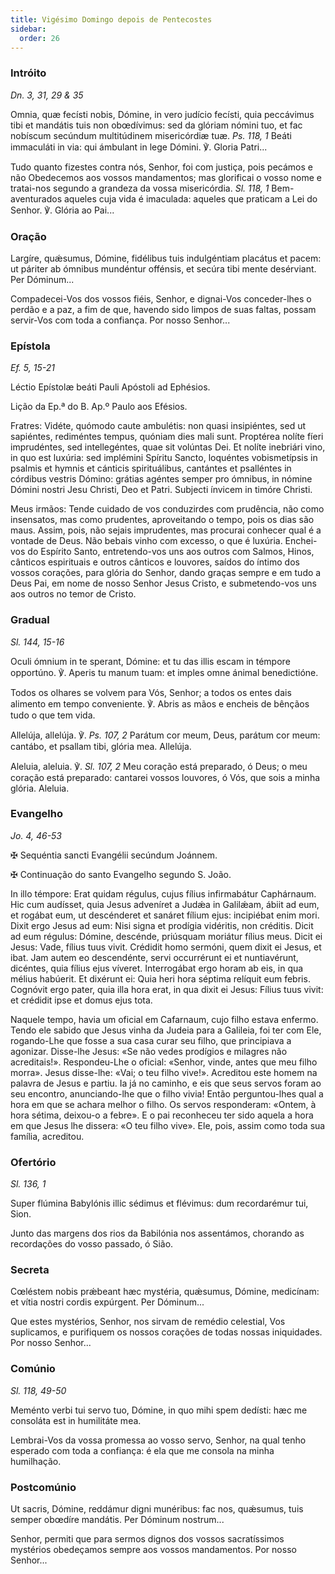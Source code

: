 ```yaml
---
title: Vigésimo Domingo depois de Pentecostes
sidebar:
  order: 26
---
```


### Intróito

<em>Dn. 3, 31, 29 & 35</em>

<div class="side-by-side not-content">

Omnia, quæ fecísti nobis, Dómine, in vero judício fecísti, quia peccávimus tibi et mandátis tuis non obœdívimus: sed da glóriam nómini tuo, et fac nobíscum secúndum multitúdinem misericórdiæ tuæ. <em>Ps. 118, 1</em> Beáti immaculáti in via: qui ámbulant in lege Dómini. ℣. Gloria Patri...

Tudo quanto fizestes contra nós, Senhor, foi com justiça, pois pecámos e não Obedecemos aos vossos mandamentos; mas glorificai o vosso nome e tratai-nos segundo a grandeza da vossa misericórdia. <em>Sl. 118, 1</em> Bem-aventurados aqueles cuja vida é imaculada: aqueles que praticam a Lei do Senhor. ℣. Glória ao Pai...

</div>

### Oração

<div class="side-by-side not-content">

Largíre, quǽsumus, Dómine, fidélibus tuis indulgéntiam placátus et pacem: ut páriter ab ómnibus mundéntur offénsis, et secúra tibi mente desérviant. Per Dóminum...

Compadecei-Vos dos vossos fiéis, Senhor, e dignai-Vos conceder-lhes o perdão e a paz, a fim de que, havendo sido limpos de suas faltas, possam servir-Vos com toda a confiança. Por nosso Senhor...

</div>

### Epístola

<em>Ef. 5, 15-21</em>

<div class="side-by-side not-content">

Léctio Epístolæ beáti Pauli Apóstoli ad Ephésios.

Lição da Ep.ª do B. Ap.º Paulo aos Efésios.

Fratres: Vidéte, quómodo caute ambulétis: non quasi insipiéntes, sed ut sapiéntes, rediméntes tempus, quóniam dies mali sunt. Proptérea nolíte fíeri imprudéntes, sed intellegéntes, quae sit volúntas Dei. Et nolíte inebriári vino, in quo est luxúria: sed implémini Spíritu Sancto, loquéntes vobismetípsis in psalmis et hymnis et cánticis spirituálibus, cantántes et psalléntes in córdibus vestris Dómino: grátias agéntes semper pro ómnibus, in nómine Dómini nostri Jesu Christi, Deo et Patri. Subjecti ínvicem in timóre Christi.

Meus irmãos: Tende cuidado de vos conduzirdes com prudência, não como insensatos, mas como prudentes, aproveitando o tempo, pois os dias são maus. Assim, pois, não sejais imprudentes, mas procurai conhecer qual é a vontade de Deus. Não bebais vinho com excesso, o que é luxúria. Enchei-vos do Espírito Santo, entretendo-vos uns aos outros com Salmos, Hinos, cânticos espirituais e outros cânticos e louvores, saídos do íntimo dos vossos corações, para glória do Senhor, dando graças sempre e em tudo a Deus Pai, em nome de nosso Senhor Jesus Cristo, e submetendo-vos uns aos outros no temor de Cristo.

</div>

### Gradual

<em>Sl. 144, 15-16</em>

<div class="side-by-side not-content">

Oculi ómnium in te sperant, Dómine: et tu das illis escam in témpore opportúno. ℣. Aperis tu manum tuam: et imples omne ánimal benedictióne.

Todos os olhares se volvem para Vós, Senhor; a todos os entes dais alimento em tempo conveniente. ℣. Abris as mãos e encheis de bênçãos tudo o que tem vida.

Allelúja, allelúja. ℣. <em>Ps. 107, 2</em> Parátum cor meum, Deus, parátum cor meum: cantábo, et psallam tibi, glória mea. Allelúja.

Aleluia, aleluia. ℣. <em>Sl. 107, 2</em> Meu coração está preparado, ó Deus; o meu coração está preparado: cantarei vossos louvores, ó Vós, que sois a minha glória. Aleluia.

</div>

### Evangelho

<em>Jo. 4, 46-53</em>

<div class="side-by-side not-content">

<span class="cross text-red-500">✠</span> Sequéntia sancti Evangélii secúndum Joánnem.

<span class="cross text-red-500">✠</span> Continuação do santo Evangelho segundo
S. João.

In illo témpore: Erat quidam régulus, cujus fílius infirmabátur Caphárnaum. Hic cum audísset, quia Jesus adveníret a Judǽa in Galilǽam, ábiit ad eum, et rogábat eum, ut descénderet et sanáret fílium ejus: incipiébat enim mori. Dixit ergo Jesus ad eum: Nisi signa et prodígia vidéritis, non créditis. Dicit ad eum régulus: Dómine, descénde, priúsquam moriátur fílius meus. Dicit ei Jesus: Vade, fílius tuus vivit. Crédidit homo sermóni, quem dixit ei Jesus, et ibat. Jam autem eo descendénte, servi occurrérunt ei et nuntiavérunt, dicéntes, quia fílius ejus víveret. Interrogábat ergo horam ab eis, in qua mélius habúerit. Et dixérunt ei: Quia heri hora séptima relíquit eum febris. Cognóvit ergo pater, quia illa hora erat, in qua dixit ei Jesus: Fílius tuus vivit: et crédidit ipse et domus ejus tota.

Naquele tempo, havia um oficial em Cafarnaum, cujo filho estava enfermo. Tendo ele sabido que Jesus vinha da Judeia para a Galileia, foi ter com Ele, rogando-Lhe que fosse a sua casa curar seu filho, que principiava a agonizar. Disse-lhe Jesus: «Se não vedes prodígios e milagres não acreditais!». Respondeu-Lhe o oficial: «Senhor, vinde, antes que meu filho morra». Jesus disse-lhe: «Vai; o teu filho vive!». Acreditou este homem na palavra de Jesus e partiu. Ia já no caminho, e eis que seus servos foram ao seu encontro, anunciando-lhe que o filho vivia! Então perguntou-lhes qual a hora em que se achara melhor o filho. Os servos responderam: «Ontem, à hora sétima, deixou-o a febre». E o pai reconheceu ter sido aquela a hora em que Jesus lhe dissera: «O teu filho vive». Ele, pois, assim como toda sua família, acreditou.

</div>

### Ofertório

<em>Sl. 136, 1</em>

<div class="side-by-side not-content">

Super flúmina Babylónis illic sédimus et flévimus: dum recordarémur tui, Sion.

Junto das margens dos rios da Babilónia nos assentámos, chorando as recordações do vosso passado, ó Sião.

</div>

### Secreta

<div class="side-by-side not-content">

Cœléstem nobis prǽbeant hæc mystéria, quǽsumus, Dómine, medicínam: et vítia nostri cordis expúrgent. Per Dóminum...

Que estes mystérios, Senhor, nos sirvam de remédio celestial, Vos suplicamos, e purifiquem os nossos corações de todas nossas iniquidades. Por nosso Senhor...

</div>

### Comúnio

<em>Sl. 118, 49-50</em>

<div class="side-by-side not-content">

Meménto verbi tui servo tuo, Dómine, in quo mihi spem dedísti: hæc me consoláta est in humilitáte mea.

Lembrai-Vos da vossa promessa ao vosso servo, Senhor, na qual tenho esperado com toda a confiança: é ela que me consola na minha humilhação.

</div>

### Postcomúnio

<div class="side-by-side not-content">

Ut sacris, Dómine, reddámur digni munéribus: fac nos, quǽsumus, tuis semper obœdíre mandátis. Per Dóminum nostrum...

Senhor, permiti que para sermos dignos dos vossos sacratíssimos mystérios obedeçamos sempre aos vossos mandamentos. Por nosso Senhor...

</div>
